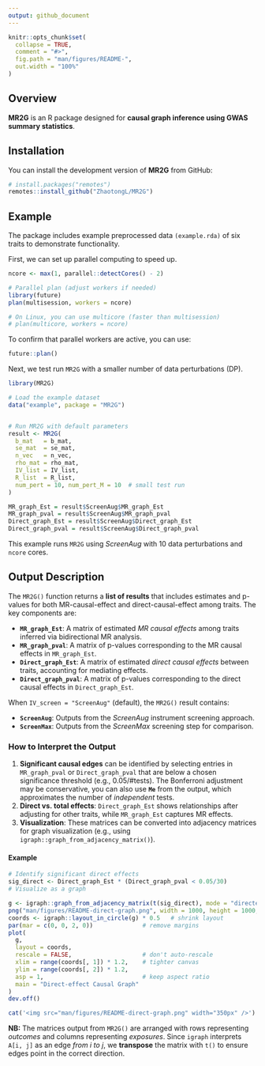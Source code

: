 ```yaml
---
output: github_document
---
```


<!-- README.md is generated from README.Rmd. Please edit that file -->

```r
knitr::opts_chunk$set(
  collapse = TRUE,
  comment = "#>",
  fig.path = "man/figures/README-",
  out.width = "100%"
)
```

## Overview

**MR2G** is an R package designed for **causal graph inference using GWAS summary statistics**.  


## Installation

You can install the development version of **MR2G** from GitHub:

```r
# install.packages("remotes")
remotes::install_github("ZhaotongL/MR2G")
```

## Example

The package includes example preprocessed data `(example.rda)` of six traits to demonstrate functionality.

First, we can set up parallel computing to speed up.

```r
ncore <- max(1, parallel::detectCores() - 2)

# Parallel plan (adjust workers if needed)
library(future)
plan(multisession, workers = ncore)  

# On Linux, you can use multicore (faster than multisession)
# plan(multicore, workers = ncore)
```

To confirm that parallel workers are active, you can use:

```r
future::plan()
```

Next, we test run `MR2G` with a smaller number of data perturbations (DP).

```r
library(MR2G)

# Load the example dataset
data("example", package = "MR2G")


# Run MR2G with default parameters
result <- MR2G(
  b_mat   = b_mat,
  se_mat  = se_mat,
  n_vec   = n_vec,
  rho_mat = rho_mat,
  IV_list = IV_list,
  R_list  = R_list,
  num_pert = 10, num_pert_M = 10  # small test run
)

MR_graph_Est = result$ScreenAug$MR_graph_Est
MR_graph_pval = result$ScreenAug$MR_graph_pval
Direct_graph_Est = result$ScreenAug$Direct_graph_Est
Direct_graph_pval = result$ScreenAug$Direct_graph_pval
```

This example runs `MR2G` using *ScreenAug* with 10 data perturbations and `ncore` cores. 

## Output Description

The `MR2G()` function returns a **list of results** that includes estimates and p-values for both MR-causal-effect and direct-causal-effect among traits. The key components are:

- **`MR_graph_Est`**: A matrix of estimated *MR causal effects* among traits inferred via bidirectional MR analysis.
- **`MR_graph_pval`**: A matrix of p-values corresponding to the MR causal effects in `MR_graph_Est`.
- **`Direct_graph_Est`**: A matrix of estimated *direct causal effects* between traits, accounting for mediating effects.
- **`Direct_graph_pval`**: A matrix of p-values corresponding to the direct causal effects in `Direct_graph_Est`.

When `IV_screen = "ScreenAug"` (default), the `MR2G()` result contains:

- **`ScreenAug`**: Outputs from the *ScreenAug* instrument screening approach.
- **`ScreenMax`**: Outputs from the *ScreenMax* screening step for comparison.

### How to Interpret the Output
1. **Significant causal edges** can be identified by selecting entries in `MR_graph_pval` or `Direct_graph_pval` that are below a chosen significance threshold (e.g., 0.05/#tests). The Bonferroni adjustment may be conservative, you can also use **`Me`** from the output, which approximates the number of *independent* tests.
2. **Direct vs. total effects**: `Direct_graph_Est` shows relationships after adjusting for other traits, while `MR_graph_Est` captures MR effects.
3. **Visualization**: These matrices can be converted into adjacency matrices for graph visualization (e.g., using `igraph::graph_from_adjacency_matrix()`).

#### Example
```r
# Identify significant direct effects
sig_direct <- Direct_graph_Est * (Direct_graph_pval < 0.05/30)
# Visualize as a graph

g <- igraph::graph_from_adjacency_matrix(t(sig_direct), mode = "directed", weighted = TRUE,diag = FALSE)
png("man/figures/README-direct-graph.png", width = 1000, height = 1000, res = 300)
coords <- igraph::layout_in_circle(g) * 0.5   # shrink layout
par(mar = c(0, 0, 2, 0))              # remove margins
plot(
  g,
  layout = coords,
  rescale = FALSE,                    # don't auto-rescale
  xlim = range(coords[, 1]) * 1.2,    # tighter canvas
  ylim = range(coords[, 2]) * 1.2,
  asp = 1,                            # keep aspect ratio
  main = "Direct-effect Causal Graph"
)
dev.off()
```
```r

cat('<img src="man/figures/README-direct-graph.png" width="350px" />')

```


**NB:**  The matrices output from `MR2G()` are arranged with rows representing *outcomes* and columns representing *exposures*. Since `igraph` interprets `A[i, j]` as an edge *from i to j*, we **transpose** the matrix with `t()` to ensure edges point in the correct direction.



